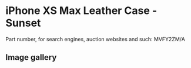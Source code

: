# iPhone XS Max Leather Case - Sunset

Part number, for search engines, auction websites and such: MVFY2ZM/A

## Image gallery

<div style={{ width: "768px" }}>
  <GalleryComponent
    images={[
      {
        original: "/everysource/MVFY2",
        thumbnail: "/everypreview/MVFY2",
      },
      {
        original: "/everysource/MVFY2_AV1_GOLD",
        thumbnail: "/everypreview/MVFY2_AV1_GOLD",
      },
      {
        original: "/everysource/MVFY2_AV1_SILVER",
        thumbnail: "/everypreview/MVFY2_AV1_SILVER",
      },
      {
        original: "/everysource/MVFY2_AV1_SPACE_GRAY",
        thumbnail: "/everypreview/MVFY2_AV1_SPACE_GRAY",
      },
      {
        original: "/everysource/MVFY2_AV2",
        thumbnail: "/everypreview/MVFY2_AV2",
      }
    ]}
  />
</div>